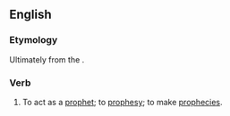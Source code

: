 ==English==

===Etymology===
Ultimately from the {{der|en|grc|προφητίζω||to prophesy}}.

===Verb===
{{en-verb|prophetiz}}

# To act as a [[prophet]]; to [[prophesy]]; to make [[prophecy|prophecies]].